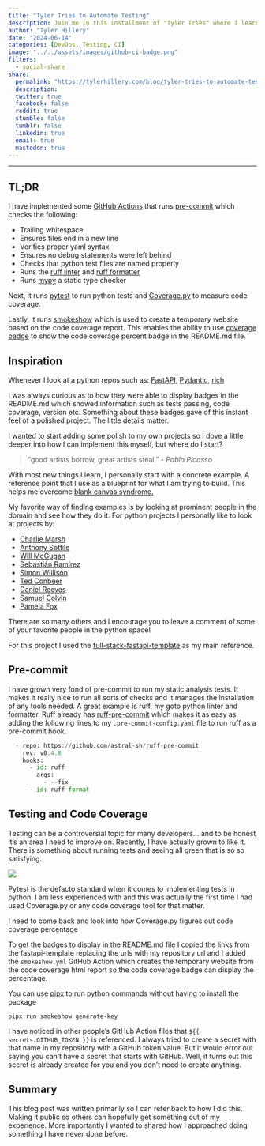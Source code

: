 ```yaml
---
title: "Tyler Tries to Automate Testing"
description: Join me in this installment of "Tyler Tries" where I learn to automate testing which enforces pre-commit hooks, runs pytest and displays test passing and code coverage percentage badges in the project's README file.
author: "Tyler Hillery"
date: "2024-06-14"
categories: [DevOps, Testing, CI]
image: "../../assets/images/github-ci-badge.png"
filters:
  - social-share
share:
  permalink: "https://tylerhillery.com/blog/tyler-tries-to-automate-testing/"
  description:
  twitter: true
  facebook: false
  reddit: true
  stumble: false
  tumblr: false
  linkedin: true
  email: true
  mastodon: true
---
```


------------------------------------------------------------------------

## TL;DR

I have implemented some [GitHub Actions](https://github.com/TylerHillery/sql-translate/tree/main/.github/workflows) that runs [pre-commit](https://github.com/pre-commit/pre-commit) which checks the following:

-   Trailing whitespace
-   Ensures files end in a new line
-   Verifies proper yaml syntax
-   Ensures no debug statements were left behind
-   Checks that python test files are named properly
-   Runs the [ruff linter](https://docs.astral.sh/ruff/linter/) and [ruff formatter](https://docs.astral.sh/ruff/formatter/)
-   Runs [mypy](https://mypy.readthedocs.io/en/stable/) a static type checker

Next, it runs [pytest](https://docs.pytest.org/en/7.1.x/contents.html#) to run python tests and [Coverage.py](https://coverage.readthedocs.io/en/7.5.3/) to measure code coverage.

Lastly, it runs [smokeshow](https://github.com/samuelcolvin/smokeshow) which is used to create a temporary website based on the code coverage report. This enables the ability to use [coverage badge](https://github.com/samuelcolvin/coverage-badge) to show the code coverage percent badge in the README.md file.

## Inspiration

Whenever I look at a python repos such as: [FastAPI](https://github.com/tiangolo/fastapi), [Pydantic](https://github.com/pydantic/pydantic), [rich](https://github.com/Textualize/rich) 

I was always curious as to how they were able to display badges in the README.md which showed information such as tests passing, code coverage, version etc. Something about these badges gave of this instant feel of a polished project. The little details matter. 

I wanted to start adding some polish to my own projects so I dove a little deeper into how I can implement this myself, but where do I start? 

> "good artists borrow, great artists steal." - *Pablo Picasso*

With most new things I learn, I personally start with a concrete example. A reference point that I use as a blueprint for what I am trying to build. This helps me overcome [blank canvas syndrome.](https://veryprivategallery.com/blank-canvas-syndrome/#:~:text=A%20condition%20primarily%20associated%20with,to%20make%20work%20for%20years.) 

My favorite way of finding examples is by looking at prominent people in the domain and see how they do it. For python projects I personally like to look at projects by:

- [Charlie Marsh](https://github.com/charliermarsh)
- [Anthony Sottile](https://github.com/asottile)
- [Will McGugan](https://github.com/willmcgugan)
- [Sebastián Ramírez](https://github.com/tiangolo)
- [Simon Willison](https://github.com/simonw)
- [Ted Conbeer](https://github.com/tconbeer)
- [Daniel Reeves](https://github.com/dwreeves)
- [Samuel Colvin](https://github.com/samuelcolvin)
- [Pamela Fox](https://github.com/pamelafox)

There are so many others and I encourage you to leave a comment of some of your favorite people in the python space!

For this project I used the [full-stack-fastapi-template](https://github.com/tiangolo/full-stack-fastapi-template) as my main reference.

## Pre-commit 

I have grown very fond of pre-commit to run my static analysis tests. It makes it really nice to run all sorts of checks and it manages the installation of any tools needed. A great example is ruff, my goto python linter and formatter. Ruff already has [ruff-pre-commit](https://github.com/astral-sh/ruff-pre-commit) which makes it as easy as adding the following lines to my `.pre-commit-config.yaml` file to run ruff as a pre-commit hook.

```python
  - repo: https://github.com/astral-sh/ruff-pre-commit
    rev: v0.4.8
    hooks:
      - id: ruff
        args:
          - --fix
      - id: ruff-format
```

## Testing and Code Coverage

Testing can be a controversial topic for many developers... and to be honest it's an area I need to improve on. Recently, I have actually grown to like it. There is something about running tests and seeing all green that is so so satisfying.

![](../../assets/images/pytest.png)

Pytest is the defacto standard when it comes to implementing tests in python. I am less experienced with and this was actually the first time I had used Coverage.py or any code coverage tool for that matter.

::: callout-note 
I need to come back and look into how Coverage.py figures out code coverage percentage 
:::

To get the badges to display in the README.md file I copied the links from the fastapi-template replacing the urls with my repository url and I added the `smokeshow.yml` GitHub Action which creates the temporary website from the code coverage html report so the code coverage badge can display the percentage.

::: callout-tip
You can use [pipx]() to run python commands without having to install the package

`pipx run smokeshow generate-key`
:::

::: callout-tip
I have noticed in other people's GitHub Action files that `${{ secrets.GITHUB_TOKEN }}` is referenced. I always tried to create a secret with that name in my repository with a GitHub token value. But it would error out saying you can't have a secret that starts with GitHub. Well, it turns out this secret is already created for you and you don't need to create anything. 
:::

## Summary

This blog post was written primarily so I can refer back to how I did this. Making it public so others can hopefully get something out of my experience. More importantly I wanted to shared how I approached doing something I have never done before.


